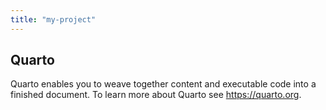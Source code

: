```yaml
---
title: "my-project"
---
```


## Quarto

Quarto enables you to weave together content and executable code into a finished document. To learn more about Quarto see <https://quarto.org>.
